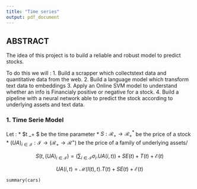 ```yaml
---
title: "Time series"
output: pdf_document
---
```



## ABSTRACT

The idea of this project is to build a reliable and robust model to predict stocks.

To do this we will : 
1. Build a scrapper which collectstext data and quantitative data from the web.
2. Build a language model which transform text data to embeddings
3. Apply an Online SVM model to understand whether an info is Financialy positive or negative for a stock.
4. Build a pipeline with a neural network able to predict the stock according to underlying assets and text data.


### 1. Time Serie Model

Let :
*   $t \in \mathbb{R}_+ $ be the time parameter
*   $S : \mathcal{R}_+ \rightarrow \mathcal{R}^*_+$ be the price of a stock
*   $(UA)_{i \in \mathcal{I}} : \mathcal{I} \rightarrow (\mathcal{R}_+ \rightarrow \mathcal{R}^+)$ be the price of a family of underlying assets/

$$S(t,(UA)_{i \in \mathcal{I}})= \left(\sum_{i \in \mathcal{I}} \sigma_i . UA(i,t) \right) + SE(t) + T(t) + \mathcal{E}(t)$$

$$ UA(i,t) =  \mathcal{M}(I(t),t).T(t) + SE(t) + \mathcal{E}(t)$$


```{echo=FALSE}
summary(cars)
```


